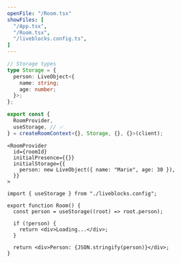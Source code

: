 ```yaml
---
openFile: "/Room.tsx"
showFiles: [
  "/App.tsx",
  "/Room.tsx",
  "/liveblocks.config.ts",
]
---
```


```ts
// Storage types
type Storage = {
  person: LiveObject<{
    name: string;
    age: number;
  }>;
};
```

```ts
export const {
  RoomProvider,
  useStorage, // ✅
} = createRoomContext<{}, Storage, {}, {}>(client);
```

```tsx highlight="4-6"
<RoomProvider
  id={roomId}
  initialPresence={{}}
  initialStorage={{
    person: new LiveObject({ name: "Marie", age: 30 }),
  }}
>
```

```tsx
import { useStorage } from "./liveblocks.config";

export function Room() {
  const person = useStorage((root) => root.person);

  if (!person) {
    return <div>Loading...</div>;
  }

  return <div>Person: {JSON.stringify(person)}</div>;
}
```



[`createRoomContext`]: /docs/api-reference/liveblocks-react#createRoomContext
[`useBroadcastEvent`]: /docs/api-reference/liveblocks-react#useBroadcastEvent
[`useEventListener`]: /docs/api-reference/liveblocks-react#useEventListener

[liveblocks.config.ts]: #/liveblocks.config.ts
[App.tsx]: #/App.tsx
[Room.tsx]: #/Room.tsx
